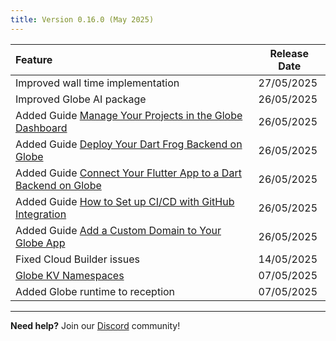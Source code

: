 ```yaml
---
title: Version 0.16.0 (May 2025)
---
```


| Feature                                                                                                              | Release Date |
| :------------------------------------------------------------------------------------------------------------------- | ------------ |
| Improved wall time implementation                                                                                    | 27/05/2025   |
| Improved Globe AI package                                                                                            | 26/05/2025   |
| Added Guide [Manage Your Projects in the Globe Dashboard](https://docs.globe.dev/guides)                             | 26/05/2025   |
| Added Guide [Deploy Your Dart Frog Backend on Globe](https://docs.globe.dev/guides/dart-frog-deployment)             | 26/05/2025   |
| Added Guide [Connect Your Flutter App to a Dart Backend on Globe](https://docs.globe.dev/guides/connect-flutter-app) | 26/05/2025   |
| Added Guide [How to Set up CI/CD with GitHub Integration](https://docs.globe.dev/guides/github-integration)          | 26/05/2025   |
| Added Guide [Add a Custom Domain to Your Globe App](https://docs.globe.dev/guides/add-custom-domain)                 | 26/05/2025   |
| Fixed Cloud Builder issues                                                                                           | 14/05/2025   |
| [Globe KV Namespaces](/storage)                                                                                      | 07/05/2025   |
| Added Globe runtime to reception                                                                                     | 07/05/2025   |

---

**Need help?** Join our [Discord](https://invertase.link/globe-discord) community!
